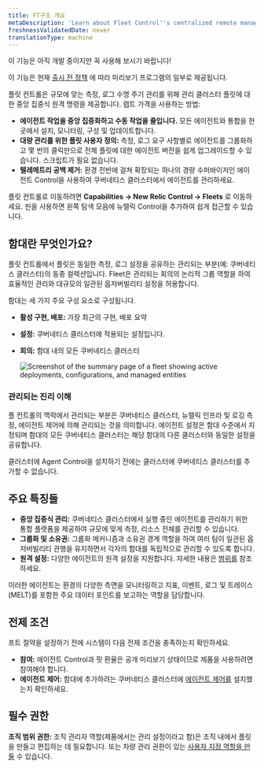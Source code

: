 ```yaml
---
title: FT구조 개요
metaDescription: 'Learn about Fleet Control''s centralized remote management of Kubernetes clusters with New Relic agents, overseen by Agent Control'
freshnessValidatedDate: never
translationType: machine
---
```


<Callout title="시사">
  이 기능은 아직 개발 중이지만 꼭 사용해 보시기 바랍니다!

  이 기능은 현재 [출시 전 정책](/docs/licenses/license-information/referenced-policies/new-relic-pre-release-policy) 에 따라 미리보기 프로그램의 일부로 제공됩니다.
</Callout>

플릿 컨트롤은 규모에 맞는 측정, 로그 수명 주기 관리를 위해 관리 클러스터 플릿에 대한 중앙 집중식 원격 명령을 제공합니다. 렙트 가격을 사용하는 방법:

* **에이전트 작업을 중앙 집중화하고 수동 작업을 줄입니다.** 모든 에이전트와 통합을 한 곳에서 설치, 모니터링, 구성 및 업데이트합니다.
* **대량 관리를 위한 플릿 사용자 정의:** 측정, 로그 요구 사항별로 에이전트를 그룹화하고 몇 번의 클릭만으로 전체 플릿에 대한 에이전트 버전을 쉽게 업그레이드할 수 있습니다. 스크립트가 필요 없습니다.
* **텔레메트리 공백 제거:** 환경 전반에 걸쳐 확장되는 하나의 경량 수퍼바이저인 에이전트 Control을 사용하여 쿠버네티스 클러스터에서 에이전트를 관리하세요.

플릿 컨트롤로 이동하려면 **Capabilities → New Relic Control → Fleets** 로 이동하세요. 핀을 사용하면 왼쪽 탐색 모음에 뉴렐릭 Control을 추가하여 쉽게 접근할 수 있습니다.

## 함대란 무엇인가요?

플릿 컨트롤에서 플릿은 동일한 측정, 로그 설정을 공유하는 관리되는 부분(예: 쿠버네티스 클러스터)의 동종 컬렉션입니다. Fleet은 관리되는 회의의 논리적 그룹 역할을 하여 효율적인 관리와 대규모의 일관된 옵저버빌리티 설정을 허용합니다.

함대는 세 가지 주요 구성 요소로 구성됩니다.

* **활성 구현, 배포:** 가장 최근의 구현, 배포 요약

* **설정:** 쿠버네티스 클러스터에 적용되는 설정입니다.

* **회의:** 함대 내의 모든 쿠버네티스 클러스터

  <img title="Fleet summary page" alt="Screenshot of the summary page of a fleet showing active deployments, configurations, and managed entities" src="/images/fleet-control-summary.webp" />

### 관리되는 진리 이해

플 컨트롤의 맥락에서 관리되는 부분은 쿠버네티스 클러스터, 뉴렐릭 인프라 및 로깅 측정, 에이전트 제어에 의해 관리되는 것을 의미합니다. 에이전트 설정은 함대 수준에서 지정되며 함대의 모든 쿠버네티스 클러스터는 해당 함대의 다른 클러스터와 동일한 설정을 공유합니다.

<Callout title="중요한">
  클러스터에 Agent Control을 설치하기 전에는 클러스터에 쿠버네티스 클러스터를 추가할 수 없습니다.
</Callout>

## 주요 특징들

* **중앙 집중식 관리:** 쿠버네티스 클러스터에서 실행 중인 에이전트를 관리하기 위한 통합 플랫폼을 제공하여 규모에 맞게 측정, 리소스 전체를 관리할 수 있습니다.
* **그룹화 및 소유권:** 그룹화 메커니즘과 소유권 경계 역할을 하여 여러 팀이 일관된 옵저버빌리티 관행을 유지하면서 각자의 함대를 독립적으로 관리할 수 있도록 합니다.
* **원격 설정:** 다양한 에이전트의 원격 설정을 지원합니다. 자세한 내용은 [범위를](/docs/new-relic-control/getting-started/#scope) 참조하세요.

이러한 에이전트는 환경의 다양한 측면을 모니터링하고 지표, 이벤트, 로그 및 트레이스(MELT)를 포함한 주요 데이터 포인트를 보고하는 역할을 담당합니다.

## 전제 조건

프트 절약을 설정하기 전에 시스템이 다음 전제 조건을 충족하는지 확인하세요.

* **참여:** 에이전트 Control과 핏 환율은 공개 미리보기 상태이므로 제품을 사용하려면 참여해야 합니다.
* **에이전트 제어:** 함대에 추가하려는 쿠버네티스 클러스터에 [에이전트 제어를](/docs/new-relic-control/agent-control/setup) 설치했는지 확인하세요.

## 필수 권한

**조직 범위 권한:** 조직 관리자 역할(제품에서는 관리 설정이라고 함)은 조직 내에서 플릿을 만들고 편집하는 데 필요합니다. 또는 차량 관리 권한이 있는 [사용자 지정 역할을 만들](/docs/apis/nerdgraph/examples/nerdgraph-manage-groups/#create-role) 수 있습니다.